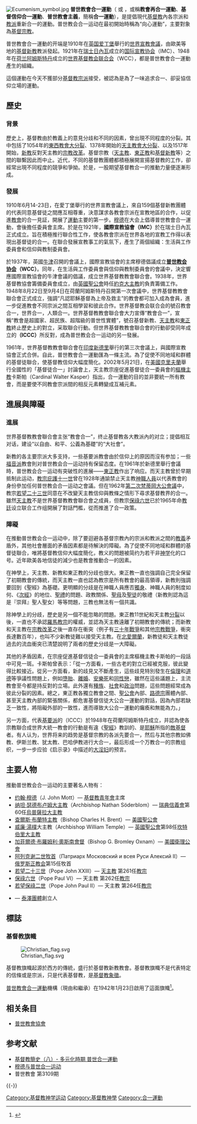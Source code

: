 {{基督教}}
[[File:Ecumenism_symbol.jpg|thumb]] 
'''普世教會合一運動'''（{{lang-en|'''ecumenism'''}} 或 {{Lang|en|'''oecumenism'''}}，或稱'''教會再合一運動'''、'''基督信仰合一運動'''、'''普世教會主義'''，簡稱'''合一運動'''），是提倡現代[[基督教|基督教]]內各宗派和[[教派|教派]]重新合一的運動。普世教会合一运动在最初開始時稱為“向心運動”，主要對象為[[基督教|基督宗教]]。

普世教會合一運動的开端是1910年在[[英国|英国]][[爱丁堡|爱丁堡]]舉行的[[1910年世界宣教会议|世界宣教會議]]，由歐美等地的[[基督新教|基督新教]]教派發起。1921年在[[瑞士|瑞士]][[日內瓦|日內瓦]]成立的[[国际宣教协会|国际宣教协会]]（IMC）、1948年在[[荷兰|荷兰]][[阿姆斯特丹|阿姆斯特丹]]成立的[[世界基督教会联合会|世界基督教会联合会]]（WCC），都是普世教會合一運動產生的組織。

這個運動在今天不獲部分[[基督教宗派|基督教宗派]]接受，被認為是為了一味追求合一、卻妥協信仰立場的運動。

==歷史==   
===背景===
歷史上，基督教由於教義上的意見分歧和不同的因素，曾出現不同程度的分裂。其中包括了1054年的[[東西教會大分裂|東西教會大分裂]]、1378年開始的[[天主教會大分裂|天主教會大分裂]]、以及1517年開始，[[新教|新教]]反對天主教的[[宗教改革|宗教改革]]。基督宗教（[[天主教|天主教]]、[[正教會|東正教]]和[[新教|基督新教]]等）之間的聯繫因此而中止。近代，不同的基督教團體都積極展開宣揚基督教的工作，卻經常出現不同程度的競爭和爭拗。於是，一股期望基督教合一的推動力量便逐漸形成。

===發展===   
1910年6月14-23日，在愛丁堡舉行的世界宣教會議上，來自159個基督新教團體的代表同意基督徒之間應互相尊重，決意謀求各教會宗派在宣教地區的合作，以促進[[教會|教會]]的合一見証，開展了[[運動|運動]]主要的第一步。[[穆德|穆德]]在大会上倡導普世教會合一運動，會後擔任委員會主席。於是在1921年，'''國際宣教協會（IMC）'''於在瑞士日內瓦正式成立。旨在積極推行聯合性工作，使各教會宗派在世界各地的宣教工作得以表現出基督徒的合一。在聯合發展宣教事工的氣氛下，產生了兩個組織：生活與工作委員會和信仰與教制委員會。   
   
於1937年，英國[[牛津|牛津]]召開的會議上，國際宣教協會的主席穆德倡議成立'''[[普世教會協會|普世教会协会]]（WCC）'''。同年，在生活與工作委員會與信仰與教制委員會的會議中，決定響應國際宣教協會的牛津會議的倡議，成立世界基督教教會聯合會。1938年，世界基督教協會籌備委員會成立，由[[英國聖公會|英國聖公會]]時任[[約克大主教|約克大主教]]的{{link-en|威廉·湯樸|William Temple (bishop)}}負責籌備工作。1948年8月22日至9月4日在荷蘭阿姆斯特丹召開第一次會議中，世界基督教教會聯合會正式成立，強調“凡認耶穌基督為上帝及救主”的教會都可加入成為會員，進一步促進教會不同宗派之間互相學習和彼此合作。世界基督教会联合会的號召教會合一，世界合一，人類合一。世界基督教教會聯合會大力宣傳“教會合一”，宣稱“教會是超國家、超民族、超階級的普世性實體”，號召基督新教、[[天主教|天主教]]和[[東正教|東正教]]終止歷史上的對立，采取聯合行動。但世界基督教教會聯合會的行動卻受同年成立的'''{{link-en|萬國基督教聯合會|International Council of Christian Churches}}（ICCC）'''所反對，成為普世教会合一运动的另一發展。   
    
1961年，世界基督教教會聯合會在[[印度|印度]][[新德里|新德里]]舉行的第三次會議上，與國際宣教協會正式合併。自此，普世教會合一運動匯為一條主流。為了促使不同地域和群體的基督徒聯合，使基督教信仰大幅度簡化。2002年5月21日，在[[美國|美國]][[克里夫蘭|克里夫蘭]]舉行全國性的「基督徒合一」討論會上，天主教宗座促進基督徒合一委員會的[[樞機|樞機主教]]卡斯帕（Cardinal Walter Kasper）指出，合一運動的目的並非要統一所有教會，而是要使不同教會宗派間的相反元素轉變成互補元素。

==進展與障礙==   
===進展===   
世界基督教教會聯合會主张“教會合一”，终止基督教各大教派內的对立；提倡相互对话，建设“以自由、和平、公義為基礎”的“大社會”。   
   
新教的各主要宗派大多支持，一些基要派教會由於信仰上的原因而沒有参加；一些[[福音派|福音派]]教會則对普世教会合一运动持有保留态度。在1961年於新德里舉行會議時，普世教会合一运动有突破性的進展——[[正教會|東正教]]作出了响应。而天主教曾於早期抵制此运动，[[教宗|教宗]][[庇護十一世|庇護十一世]]曾在1928年通諭禁止天主教[[圣职者|神職人員]]以代表教會的身份參加任何普世教会合一运动之會議。但在1962年[[第二次梵蒂岡大公會議|第二次梵蒂岡大公會議]]中，教宗[[若望二十三世|若望二十三世]]同意在不改變天主教信仰與教條之情形下尋求基督教界的合一。雖然[[天主教|天主教]]不是世界基督教教會聯合會之成員，但教宗[[保祿六世|保祿六世]]已於1965年命[[教廷|教廷]]设立联合工作组開展了對話門檻，從而推進了合一政策。

===障礙===   
在推動普世教会合一运动中，除了要迴避各基督宗教內的宗派和教派之間的[[教義|教義]]矛盾外，其他社會層面的矛盾因素都是待解決的障礙。為了促使不同地域和群體的基督徒聯合，唯將基督教信仰大幅度簡化，教义的問題被简约为若干非[[神学|神学]]化的口号。近年歐美各地信徒的減少也是教會推動合一的因素。 

在神學上，天主教、新教和東正教的分歧也很大。東正教一直也強調自己完全保留了初期教會的傳統，而天主教一直也認為教宗是所有教會的最高領導，新教則強調要回到《聖經》為基礎。更明顯的分歧是在神職人員應否[[獨身|獨身]]、神職人員的制度如何、《[[次經|次經]]》的地位、[[聖禮|聖禮]]的問題、政教關係、[[聖母|聖母]]及[[聖徒|聖徒]]的敬禮（新教則認為這是『崇拜』聖人聖女）等等問題，三教也無法有一個共識。

除神學上的分歧，歷史是另一個不能忽略的問題。東正教11世紀和天主教[[基督教大分裂|分裂]]以後，一直也不承認[[羅馬教宗|羅馬教宗]]的權威，並認為天主教遠離了初期教會的傳統；而新教和天主教在[[宗教改革|宗教改革]]之後一直存在衝突（例子有[[三十年戰爭|三十年戰爭]]和其他[[宗教战争|宗教戰爭]]，衝突長達數百年），也叫不少新教徒難以接受天主教。在[[北愛爾蘭|北愛爾蘭]]，新教徒和天主教徒過去的流血衝突已清楚說明了兩者的歷史分歧是一大障礙。
   
其他的矛盾因素，在宗座促進基督信徒合一委員會的主席樞機主教卡斯帕的一段話中可見一斑。卡斯帕曾表示：「從一方面看，一些古老的對立已經被克服，彼此變得比較接近。從另一方面看，新的歧見又不斷產生，這些歧見特別發生在[[倫理|倫理]]和[[道德|道德]]等爭議性問題上，例如[[墮胎|墮胎]]、[[離婚|離婚]]、[[安樂死|安樂死]]和[[同性戀|同性戀]]，雖然在這些議題上，主流教會至今都是持反對的立場。此外還有[[種族|種族]]、[[社會|社會]]和[[政治|政治]]問題，這些問題經常成為彼此分裂的因素。總之，東正教各獨立教會之間、[[聖公會|聖公會]]內部、[[路德宗|路德宗]]團體內部、甚至天主教內部的緊張關係，都危害基督信徒大公合一運動的對話，因為內部若缺乏一致性，將阻礙外部的一致性，進而導致大公合一運動的癱瘓和無能為力。」   
    
另一方面，代表[[基要派|基要派]]的{{link-en|萬國基督教聯合會|International Council of Christian Churches}}（ICCC）於1948年在荷蘭阿姆斯特丹成立，并認為使各宗教聯合成世界大統一教會的行動是有違《[[聖經|聖經]]》教訓的、是[[耶穌|耶穌]]所指的[[敵基督|敵基督]]者。有人认为，世界将来的趋势是基督宗教的各派先要合一，然后与其他宗教如佛教、伊斯兰教、犹太教、巴哈伊教进行大合一，最后形成一个万教合一的宗教组织，一步一步应验《启示录》中描述的[[巴比伦大淫妇|大淫妇]]的预言。

==主要人物==   
推動普世教会合一运动的主要著名人物有：   
*[[約翰·穆德|约翰·穆德]]（J. John Mott）— [[基督教青年會|基督教青年會]]主席
* [[纳坦·瑟德布卢姆|纳坦·瑟德布卢姆]][[大主教|大主教]]（Archbishop Nathan Söderblom）— [[瑞典|瑞典]][[信義會|信義會]]第60任[[烏普薩拉大主教|烏普薩拉大主教]]   
* [[查爾斯·布蘭特|查爾斯·布蘭特]][[主教|主教]]（Bishop Charles H. Brent）— [[美國聖公會|美國聖公會]]   
* [[威廉·湯樸|威廉·湯樸]]大主教（Archbishop William Temple）— [[英國聖公會|英國聖公會]]第98任[[坎特伯里大主教|坎特伯里大主教]]   
* [[加菲爾德·布羅姆利·奧斯南|加菲爾德·布羅姆利·奧斯南]][[會督|會督]]（Bishop G. Bromley Oxnam）— [[美國|美國]][[衛理公會|衛理公會]]
* [[阿列克谢二世|阿列克谢二世]][[牧首|牧首]]（Патриарх Московский и всея Руси Алексий II）— [[俄罗斯正教会|俄罗斯正教会]]第15任牧首    
* [[若望二十三世|若望二十三世]]（Pope John XXIII）— [[天主教|天主教]] 第261任[[教宗|教宗]]
* [[保祿六世|保祿六世]]（Pope Paul VI）— 天主教 第262任[[教宗|教宗]]
* [[若望保祿二世|若望保祿二世]]（Pope John Paul II）— 天主教 第264任[[教宗|教宗]]
*{{link-en|羅哲弟兄|Brother Roger}}— [[泰澤團體|泰澤團體]]創立人

==標誌==
===基督教旗幟===
{{Main|基督教旗幟}}
[[File:Christian_flag.svg|right]]

基督教旗幟起源於西方的傳統，盛行於基督教新教教會。基督教旗幟不是代表特定的信條或是宗派，只是代表基督教，是[[基督教象徵|基督教象徵]]。

{{quotation|底色是白色，代表和平、純潔和純真。上方有一藍色方形，象徵天堂—基督徒的家；也是信仰和信任的象徵。藍色中心是十字架，是基督教的象徵。十字架使用紅色，象徵基督的寶血<ref name=CA1909>{{cite journal|date=7 January 1909|title=Christian Flag|journal=The Christian Advocate|publisher=T. Carlton & J. Porter|location=New York|volume=84|quote=Within recent years (1897) a flag has been designed which shall stand as an emblem around which all Christian nations and various denominations may rally in allegiance and devotion. This banner is called the Christian flag. It was originated by Charles C. Overton of Brooklyn, N.Y., whose first thought of it came to him while addressing a Sunday school at a rally day service. The flag is most symbolic. The ground is white, representing peace, purity and innocence. In the upper corner is a blue square, the color of the unclouded sky, emblematic of heave, the home of the Christian; also a symbol of faith and trust. in the center of the blue is the cross, the ensign and chosen symbol of Christianity: the cross is red, typical of Christ's blood. The use of the national flag in Christian churches has become almost universal throughout the world.}}</ref>}}

[[普世教會合一運動|普世教會合一運動]]機構{{link-en|教會聯合理事會|Federal Council of Churches}}（現由{{link-en|國家教會協會|National Council of Churches}}和{{link-en|基督教教堂團結|Christian Churches Together}}繼承）在1942年1月23日啟用了這面旗幟<ref name=CA2014>{{cite journal|year=1942|title=Resolution|journal=Federal Council Bulletin|publisher=Religious Publicity Service of the Federal Council of the Churches of Christ in America|volume=25-27}}</ref>。

== 相关条目 ==
* [[普世教會協會|普世教會協會]]

==参考文献==
<references />
*[http://www.pcchong.com/mydictionary1/special/historyofchristianity8.htm#貳、普世合一運動 基督教簡史（八）- 多元化時期 普世合一運動] {{Wayback|url=http://www.pcchong.com/mydictionary1/special/historyofchristianity8.htm#貳 |date=20200223212052 }}   
*[http://www.uh.edu/ccbsg/Files.Sharing/jiaohuishi/jdjhsl-10.htm 穆德与普世合一运动] {{Wayback|url=http://www.uh.edu/ccbsg/Files.Sharing/jiaohuishi/jdjhsl-10.htm |date=20170530162018 }}   
*普世教會 第3109期

{{-}}
{{基督教页脚}}

[[Category:基督教神学运动|Category:基督教神学运动]]
[[Category:基督教神學|Category:基督教神學]]
[[Category:合一運動|Category:合一運動]]